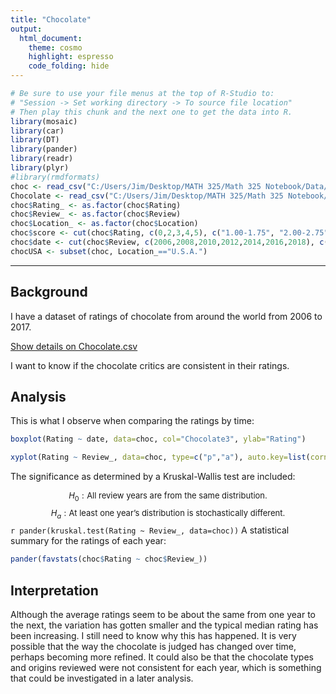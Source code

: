 ```yaml
---
title: "Chocolate"
output: 
  html_document:
    theme: cosmo
    highlight: espresso
    code_folding: hide
---
```


```r
# Be sure to use your file menus at the top of R-Studio to:
# "Session -> Set working directory -> To source file location"
# Then play this chunk and the next one to get the data into R.
library(mosaic)
library(car)
library(DT)
library(pander)
library(readr)
library(plyr)
#library(rmdformats)
choc <- read_csv("C:/Users/Jim/Desktop/MATH 325/Math 325 Notebook/Data/Chocolate2.csv")
Chocolate <- read_csv("C:/Users/Jim/Desktop/MATH 325/Math 325 Notebook/Data/Chocolate.csv")
choc$Rating_ <- as.factor(choc$Rating)
choc$Review_ <- as.factor(choc$Review)
choc$Location_ <- as.factor(choc$Location)
choc$score <- cut(choc$Rating, c(0,2,3,4,5), c("1.00-1.75", "2.00-2.75", "3.00-3.75", "4.00-5.00" ))
choc$date <- cut(choc$Review, c(2006,2008,2010,2012,2014,2016,2018), c("2006-07", "2008-09", "2010-11", "2012-13", "2014-15", "2016-17"))
chocUSA <- subset(choc, Location_=="U.S.A.")
```

<!--choc$date <- cut(choc$Review, c(2006,2008,2010,2012,2014,2016,2018), c("2006, 2007", "2008, 2009", "2010, 2011", "2012, 2013", "2014, 2015", "2016, 2017"))-->

<!-- Instructions:

 Use the Chocolate dataset and a Kruskal-Wallis Test(s) to answer an interesting question(s) that you come up with.
 
 About the dataset:
 
  * Company: Name of the company manufacturing the bar.

  * Orig: The specific geo-region of origin for the bar.

  * Review: Date of publication of the review.

  * Cocoa: Cocoa percentage (darkness) of the chocolate bar being reviewed.

  * Location: Manufacturer base country.

  * Rating: Expert rating for the bar.
      5= Elite (Transcending beyond the ordinary limits)
      4= Premium (Superior flavor development, character and style)
      3= Satisfactory(3.0) to praiseworthy(3.75) (well made with special qualities)
      2= Disappointing (Passable but contains at least one significant flaw)
      1= Unpleasant (mostly unpalatable)

   * Type: The variety (breed) of cocoa bean used, if provided.
   
   * BroadOrig: The broad geo-region of origin for the bean.

Note this dataset and description come from: © 2018 Kaggle Inc for further details visit:

[Kaggle.com](https://www.kaggle.com/rtatman/chocolate-bar-ratings/data)
<!--
----
**Comments to Critiquers:** 

For some reason a datatable didn't work with this set.
Feel free to share any r code of any kind that you find useful.-->

<!--End your comments to your critiquers before this line.-->

----

<!--Begin writing your Analysis after this point.-->

## Background

I have a dataset of ratings of chocolate from around the world from 2006 to 2017.
<script type="text/javascript">
 function showhide(id) {
    var e = document.getElementById(id);
    e.style.display = (e.style.display == 'block') ? 'none' : 'block';
 }
</script>

<a href="javascript:showhide('details')">
<div class="hoverchunk">
<span class="tooltipr">
Show details on Chocolate.csv
</span><span class="tooltipr" style="float:right;">
</span>
</div>
</a>
<div id="details" style="display:none;padding-left:20px;">
 About the dataset:
 
  * Company: Name of the company manufacturing the bar.

  * Orig: The specific geo-region of origin for the bar.

  * Review: Date of publication of the review.

  * Cocoa: Cocoa percentage (darkness) of the chocolate bar being reviewed.

  * Location: Manufacturer base country.

  * Rating: Expert rating for the bar.<br/ >
      5= Elite (Transcending beyond the ordinary limits)<br/ >
      4= Premium (Superior flavor development, character and style)<br/ >
      3= Satisfactory(3.0) to praiseworthy(3.75) (well made with special qualities)<br/ >
      2= Disappointing (Passable but contains at least one significant flaw)<br/ >
      1= Unpleasant (mostly unpalatable)

   * Type: The variety (breed) of cocoa bean used, if provided.
   
   * BroadOrig: The broad geo-region of origin for the bean.

Note this dataset and description come from: © 2018 Kaggle Inc for further details visit [Kaggle.com](https://www.kaggle.com/rtatman/chocolate-bar-ratings/data).


<a href="javascript:showhide('table')">
<div class="hoverchunk">
<span class="tooltipr">
View data
</span><span class="tooltipr" style="float:right;">
</span>
</div>
</a>
<div id="table" style="display:none;">
Click the "Code" button.

```r
datatable(subset(Chocolate, select=-c(BroadOrig)), options=list(lengthMenu=c(10,50,150,500,1000,2000)))
```
</div>

</div>
I want to know if the chocolate critics are consistent in their ratings.

## Analysis
This is what I observe when comparing the ratings by time:
```r
boxplot(Rating ~ date, data=choc, col="Chocolate3", ylab="Rating")
```

```r
xyplot(Rating ~ Review_, data=choc, type=c("p","a"), auto.key=list(corner=c(1,1)), pch=15, col="Chocolate", xlab="Year of Review")
```
The significance as determined by a Kruskal-Wallis test are included:
<font size="2">

$$
  H_0: \text{All review years are from the same distribution.}
$$ 
$$
  H_a: \text{At least one year's distribution is stochastically different.}
$$
</font>
`r pander(kruskal.test(Rating ~ Review_, data=choc))`
A statistical summary for the ratings of each year:
```r
pander(favstats(choc$Rating ~ choc$Review_))
```


<!--
xyplot(Rating ~ Cocao, data=choc, groups=date, type=c("p","a"), auto.key=list(corner=c(1,1)))
xyplot(Rating ~ Location_, data=choc, groups=date, type=c("p","a"), auto.key=list(corner=c(1,1)))
-->
## Interpretation

Although the average ratings seem to be about the same from one year to the next, the variation has gotten smaller and the typical median rating has been increasing. I still need to know why this has happened. It is very possible that the way the chocolate is judged has changed over time, perhaps becoming more refined. It could also be that the chocolate types and origins reviewed were not consistent for each year, which is something that could be investigated in a later analysis.
